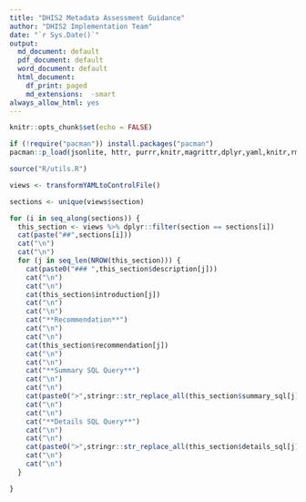 ```yaml
---
title: "DHIS2 Metadata Assessment Guidance"
author: "DHIS2 Implementation Team"
date: "`r Sys.Date()`"
output:
  md_document: default
  pdf_document: default
  word_document: default
  html_document:
    df_print: paged
    md_extensions:  -smart
always_allow_html: yes
---
```

  
```r
knitr::opts_chunk$set(echo = FALSE)
```

```r

if (!require("pacman")) install.packages("pacman")
pacman::p_load(jsonlite, httr, purrr,knitr,magrittr,dplyr,yaml,knitr,rmarkdown,stringi)

source("R/utils.R")

views <- transformYAMLtoControlFile()


```


```r

sections <- unique(views$section)

for (i in seq_along(sections)) {
  this_section <- views %>% dplyr::filter(section == sections[i])
  cat(paste("##",sections[i]))
  cat("\n")
  cat("\n")
  for (j in seq_len(NROW(this_section))) {
    cat(paste0("### ",this_section$description[j]))
    cat("\n")
    cat("\n")
    cat(this_section$introduction[j])
    cat("\n")
    cat("\n")
    cat("**Recommendation**")
    cat("\n")
    cat("\n")
    cat(this_section$recommendation[j])
    cat("\n")
    cat("\n")
    cat("**Summary SQL Query**")
    cat("\n")
    cat("\n")
    cat(paste0(">",stringr::str_replace_all(this_section$summary_sql[j],"\\*","\\\\*")))
    cat("\n")
    cat("\n")
    cat("**Details SQL Query**")
    cat("\n")
    cat("\n")
    cat(paste0(">",stringr::str_replace_all(this_section$details_sql[j],"\\*","\\\\*")))
    cat("\n")
    cat("\n")
  }

}

```
